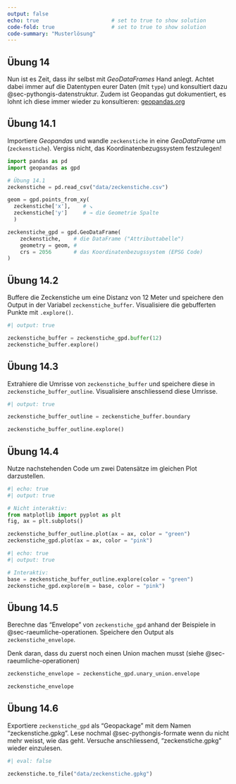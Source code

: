 ```yaml
---
output: false
echo: true                       # set to true to show solution
code-fold: true                  # set to true to show solution
code-summary: "Musterlösung"    
---
```


## Übung 14

Nun ist es Zeit, dass ihr selbst mit *GeoDataFrames* Hand anlegt. Achtet dabei immer auf die Datentypen eurer Daten (mit `type`) und konsultiert dazu @sec-pythongis-datenstruktur. Zudem ist Geopandas gut dokumentiert, es lohnt ich diese immer wieder zu konsultieren: [geopandas.org](https://geopandas.org)

<!-- % *DataFrame* zu *GeoDataFrame* -->
## Übung  14.1

Importiere *Geopandas* und wandle `zeckenstiche` in eine *GeoDataFrame* um (`zeckenstiche`). Vergiss nicht, das Koordinatenbezugssystem festzulegen!

```python
import pandas as pd
import geopandas as gpd

# Übung 14.1
zeckenstiche = pd.read_csv("data/zeckenstiche.csv")

geom = gpd.points_from_xy(
  zeckenstiche['x'],    # ↘
  zeckenstiche['y']     # → die Geometrie Spalte
  )   

zeckenstiche_gpd = gpd.GeoDataFrame(
    zeckenstiche,    # die DataFrame ("Attributtabelle")
    geometry = geom, #
    crs = 2056       # das Koordinatenbezugssystem (EPSG Code)
)
```

<!-- % Punkte Buffern -->
## Übung  14.2

Buffere die Zeckenstiche um eine Distanz von 12 Meter und speichere den Output in der Variabel `zeckenstiche_buffer`. Visualisiere die gebufferten Punkte mit `.explore()`.

```python
#| output: true

zeckenstiche_buffer = zeckenstiche_gpd.buffer(12)
zeckenstiche_buffer.explore()
```

## Übung  14.3

Extrahiere die Umrisse von `zeckenstiche_buffer` und speichere diese in `zeckenstiche_buffer_outline`. Visualisiere anschliessend diese Umrisse.

```python
#| output: true

zeckenstiche_buffer_outline = zeckenstiche_buffer.boundary

zeckenstiche_buffer_outline.explore()
```

## Übung  14.4

Nutze nachstehenden Code um zwei Datensätze im gleichen Plot darzustellen. 

```python
#| echo: true
#| output: true

# Nicht interaktiv:
from matplotlib import pyplot as plt
fig, ax = plt.subplots()

zeckenstiche_buffer_outline.plot(ax = ax, color = "green")
zeckenstiche_gpd.plot(ax = ax, color = "pink")
```

```python
#| echo: true
#| output: true

# Interaktiv:
base = zeckenstiche_buffer_outline.explore(color = "green")
zeckenstiche_gpd.explore(m = base, color = "pink")
```

<!-- % Envelope -->
## Übung  14.5

Berechne das "Envelope" von `zeckenstiche_gpd` anhand der Beispiele in @sec-raeumliche-operationen. Speichere den Output als `zeckenstiche_envelope`.

:::{.callout-note collapse="true"}

Denk daran, dass du zuerst noch einen Union machen musst (siehe @sec-raeumliche-operationen)

:::

```python
zeckenstiche_envelope = zeckenstiche_gpd.unary_union.envelope

zeckenstiche_envelope
```

## Übung  14.6

Exportiere `zeckenstiche_gpd` als "Geopackage" mit dem Namen "zeckenstiche.gpkg". Lese nochmal @sec-pythongis-formate wenn du nicht mehr weisst, wie das geht. Versuche anschliessend, "zeckenstiche.gpkg" wieder einzulesen.

```python
#| eval: false

zeckenstiche.to_file("data/zeckenstiche.gpkg")
```
